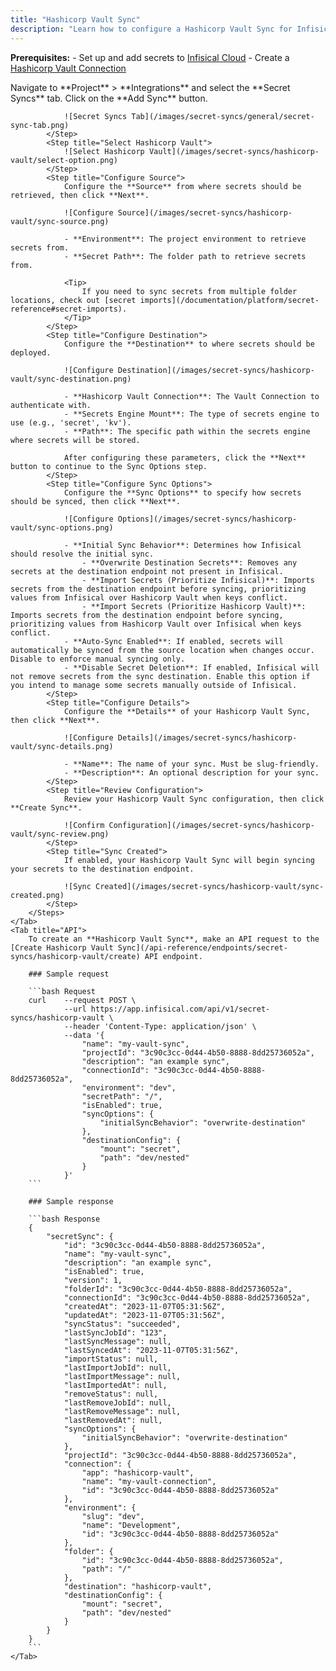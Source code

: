 ```yaml
---
title: "Hashicorp Vault Sync"
description: "Learn how to configure a Hashicorp Vault Sync for Infisical."
---
```


**Prerequisites:**
    - Set up and add secrets to [Infisical Cloud](https://app.infisical.com)
    - Create a [Hashicorp Vault Connection](/integrations/app-connections/hashicorp-vault)

<Tabs>
    <Tab title="Infisical UI">
        <Steps>
            <Step title="Add Sync">
                Navigate to **Project** > **Integrations** and select the **Secret Syncs** tab. Click on the **Add Sync** button.

                ![Secret Syncs Tab](/images/secret-syncs/general/secret-sync-tab.png)
            </Step>
            <Step title="Select Hashicorp Vault">
                ![Select Hashicorp Vault](/images/secret-syncs/hashicorp-vault/select-option.png)
            </Step>
            <Step title="Configure Source">
                Configure the **Source** from where secrets should be retrieved, then click **Next**.

                ![Configure Source](/images/secret-syncs/hashicorp-vault/sync-source.png)

                - **Environment**: The project environment to retrieve secrets from.
                - **Secret Path**: The folder path to retrieve secrets from.

                <Tip>
                    If you need to sync secrets from multiple folder locations, check out [secret imports](/documentation/platform/secret-reference#secret-imports).
                </Tip>
            </Step>
            <Step title="Configure Destination">
                Configure the **Destination** to where secrets should be deployed.

                ![Configure Destination](/images/secret-syncs/hashicorp-vault/sync-destination.png)

                - **Hashicorp Vault Connection**: The Vault Connection to authenticate with.
                - **Secrets Engine Mount**: The type of secrets engine to use (e.g., 'secret', 'kv').
                - **Path**: The specific path within the secrets engine where secrets will be stored.

                After configuring these parameters, click the **Next** button to continue to the Sync Options step.
            </Step>
            <Step title="Configure Sync Options">
                Configure the **Sync Options** to specify how secrets should be synced, then click **Next**.

                ![Configure Options](/images/secret-syncs/hashicorp-vault/sync-options.png)

                - **Initial Sync Behavior**: Determines how Infisical should resolve the initial sync.
                    - **Overwrite Destination Secrets**: Removes any secrets at the destination endpoint not present in Infisical.
                    - **Import Secrets (Prioritize Infisical)**: Imports secrets from the destination endpoint before syncing, prioritizing values from Infisical over Hashicorp Vault when keys conflict.
                    - **Import Secrets (Prioritize Hashicorp Vault)**: Imports secrets from the destination endpoint before syncing, prioritizing values from Hashicorp Vault over Infisical when keys conflict.
                - **Auto-Sync Enabled**: If enabled, secrets will automatically be synced from the source location when changes occur. Disable to enforce manual syncing only.
                - **Disable Secret Deletion**: If enabled, Infisical will not remove secrets from the sync destination. Enable this option if you intend to manage some secrets manually outside of Infisical.
            </Step>
            <Step title="Configure Details">
                Configure the **Details** of your Hashicorp Vault Sync, then click **Next**.

                ![Configure Details](/images/secret-syncs/hashicorp-vault/sync-details.png)

                - **Name**: The name of your sync. Must be slug-friendly.
                - **Description**: An optional description for your sync.
            </Step>
            <Step title="Review Configuration">
                Review your Hashicorp Vault Sync configuration, then click **Create Sync**.

                ![Confirm Configuration](/images/secret-syncs/hashicorp-vault/sync-review.png)
            </Step>
            <Step title="Sync Created">
                If enabled, your Hashicorp Vault Sync will begin syncing your secrets to the destination endpoint.

                ![Sync Created](/images/secret-syncs/hashicorp-vault/sync-created.png)
            </Step>
        </Steps>
    </Tab>
    <Tab title="API">
        To create an **Hashicorp Vault Sync**, make an API request to the [Create Hashicorp Vault Sync](/api-reference/endpoints/secret-syncs/hashicorp-vault/create) API endpoint.

        ### Sample request

        ```bash Request
        curl    --request POST \
                --url https://app.infisical.com/api/v1/secret-syncs/hashicorp-vault \
                --header 'Content-Type: application/json' \
                --data '{
                    "name": "my-vault-sync",
                    "projectId": "3c90c3cc-0d44-4b50-8888-8dd25736052a",
                    "description": "an example sync",
                    "connectionId": "3c90c3cc-0d44-4b50-8888-8dd25736052a",
                    "environment": "dev",
                    "secretPath": "/",
                    "isEnabled": true,
                    "syncOptions": {
                        "initialSyncBehavior": "overwrite-destination"
                    },
                    "destinationConfig": {
                        "mount": "secret",
                        "path": "dev/nested"
                    }
                }'
        ```

        ### Sample response

        ```bash Response
        {
            "secretSync": {
                "id": "3c90c3cc-0d44-4b50-8888-8dd25736052a",
                "name": "my-vault-sync",
                "description": "an example sync",
                "isEnabled": true,
                "version": 1,
                "folderId": "3c90c3cc-0d44-4b50-8888-8dd25736052a",
                "connectionId": "3c90c3cc-0d44-4b50-8888-8dd25736052a",
                "createdAt": "2023-11-07T05:31:56Z",
                "updatedAt": "2023-11-07T05:31:56Z",
                "syncStatus": "succeeded",
                "lastSyncJobId": "123",
                "lastSyncMessage": null,
                "lastSyncedAt": "2023-11-07T05:31:56Z",
                "importStatus": null,
                "lastImportJobId": null,
                "lastImportMessage": null,
                "lastImportedAt": null,
                "removeStatus": null,
                "lastRemoveJobId": null,
                "lastRemoveMessage": null,
                "lastRemovedAt": null,
                "syncOptions": {
                    "initialSyncBehavior": "overwrite-destination"
                },
                "projectId": "3c90c3cc-0d44-4b50-8888-8dd25736052a",
                "connection": {
                    "app": "hashicorp-vault",
                    "name": "my-vault-connection",
                    "id": "3c90c3cc-0d44-4b50-8888-8dd25736052a"
                },
                "environment": {
                    "slug": "dev",
                    "name": "Development",
                    "id": "3c90c3cc-0d44-4b50-8888-8dd25736052a"
                },
                "folder": {
                    "id": "3c90c3cc-0d44-4b50-8888-8dd25736052a",
                    "path": "/"
                },
                "destination": "hashicorp-vault",
                "destinationConfig": {
                    "mount": "secret",
                    "path": "dev/nested"
                }
            }
        }
        ```
    </Tab>
</Tabs>
